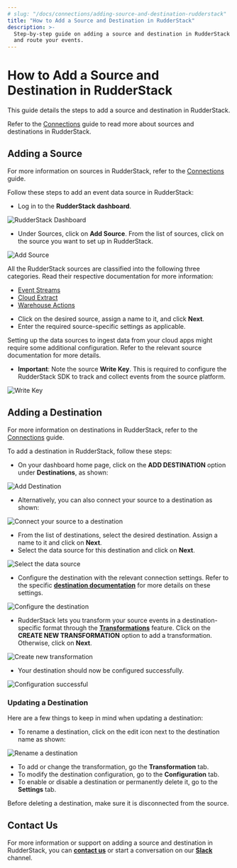 ```yaml
---
# slug: "/docs/connections/adding-source-and-destination-rudderstack"
title: "How to Add a Source and Destination in RudderStack"
description: >-
  Step-by-step guide on adding a source and destination in RudderStack to track
  and route your events.
---
```


# How to Add a Source and Destination in RudderStack

This guide details the steps to add a source and destination in RudderStack.

<div class="successBlock">
  Refer to the <a href="../../connections/">Connections</a> guide to read more about
  sources and destinations in RudderStack.
</div>

## Adding a Source

<div class="successBlock">

  For more information on sources in RudderStack, refer to the
  <a href="../../connections/">Connections</a> guide.
</div>

Follow these steps to add an event data source in RudderStack:

- Log in to the **RudderStack dashboard**.

<!-- <img src="../../images/assets/1 (26).png" /> -->

<img src="../../images/assets/1 (26).png" alt="RudderStack Dashboard" />
<span class="imageTitle"></span>

- Under Sources, click on **Add Source**. From the list of sources, click on the source you want to set up in RudderStack.

<!-- <img src="../../images/assets/2 (30).png" /> -->

<img src="../../images/assets/2 (30).png" alt="Add Source" />

<div class="successBlock">

  All the RudderStack sources are classified into the following three
  categories. Read their respective documentation for more information:
  <ul>
    <li>
      <a href="../../stream-sources/">Event Streams</a>
    </li>
    <li>
      <a href="../../cloud-extract-sources/">Cloud Extract</a>
    </li>
    <li>
      <a href="../../warehouse-actions/">Warehouse Actions</a>
    </li>
  </ul>
</div>

- Click on the desired source, assign a name to it, and click **Next**.
- Enter the required source-specific settings as applicable.

<div class="warningBlock">

  Setting up the data sources to ingest data from your cloud apps might require
  some additional configuration. Refer to the relevant source documentation for
  more details.
</div>

- **Important**: Note the source **Write Key**. This is required to configure the RudderStack SDK to track and collect events from the source platform.

<!-- <img src="../../images/assets/latest.png" /> -->

<img src="../../images/assets/latest.png" alt="Write Key" />

## Adding a Destination

<div class="successBlock">

  For more information on destinations in RudderStack, refer to the
  <a href="../../connections/">Connections</a> guide.
</div>

To add a destination in RudderStack, follow these steps:

- On your dashboard home page, click on the **ADD DESTINATION** option under **Destinations**, as shown:

<!-- <img src="../../images/assets/1 (27).png" /> -->

<img src="../../images/assets/1 (27).png" alt="Add Destination" />
<span class="imageTitle"></span>

- Alternatively, you can also connect your source to a destination as shown:

<!-- <img src="../../images/assets/latest-1.png" /> -->

<img
  src="../../images/assets/latest-1.png"
  alt="Connect your source to a destination"
/>
<span class="imageTitle"></span>

- From the list of destinations, select the desired destination. Assign a name to it and click on **Next**.
- Select the data source for this destination and click on **Next**.

<!-- <img src="../../images/assets/screen-shot-2021-05-19-at-4.54.30-pm.png" /> -->

<img
  src="../../images/assets/screen-shot-2021-05-19-at-4.54.30-pm.png"
  alt="Select the data source"
/>
<span class="imageTitle"></span>

- Configure the destination with the relevant connection settings. Refer to the specific [**destination documentation**](../../destinations/) for more details on these settings.

<!-- <img src="../../images/assets/ga1 (1).png" /> -->

<img src="../../images/assets/ga1 (1).png" alt="Configure the destination" />
<span class="imageTitle"></span>

- RudderStack lets you transform your source events in a destination-specific format through the [**Transformations**](../../adding-a-new-user-transformation-in-rudderstack/) feature. Click on the **CREATE NEW TRANSFORMATION** option to add a transformation. Otherwise, click on **Next**.

<!-- <img src="../../images/assets/screen-shot-2021-05-19-at-5.01.56-pm (1).png" /> -->

<img
  src="../../images/assets/screen-shot-2021-05-19-at-5.01.56-pm (1).png"
  alt="Create new transformation"
/>
<span class="imageTitle"></span>

- Your destination should now be configured successfully.

<!-- <img src="../../images/assets/latest23.png" /> -->

<img src="../../images/assets/latest23.png" alt="Configuration successful" />

### Updating a Destination

Here are a few things to keep in mind when updating a destination:

- To rename a destination, click on the edit icon next to the destination name as shown:

<!-- <img src="../../images/assets/screen-shot-2021-08-25-at-11.18.08-am.png" /> -->

<img
  src="../../images/assets/screen-shot-2021-08-25-at-11.18.08-am.png"
  alt="Rename a destination"
/>
<span class="imageTitle"></span>

- To add or change the transformation, go the **Transformation** tab.
- To modify the destination configuration, go to the **Configuration** tab.
- To enable or disable a destination or permanently delete it, go to the **Settings** tab.

<div class="warningBlock">

  Before deleting a destination, make sure it is disconnected from the source.
</div>

## Contact Us

For more information or support on adding a source and destination in RudderStack, you can [**contact us**](mailto:%20docs@rudderstack.com) or start a conversation on our [**Slack**](https://rudderstack.com/join-rudderstack-slack-community) channel.
